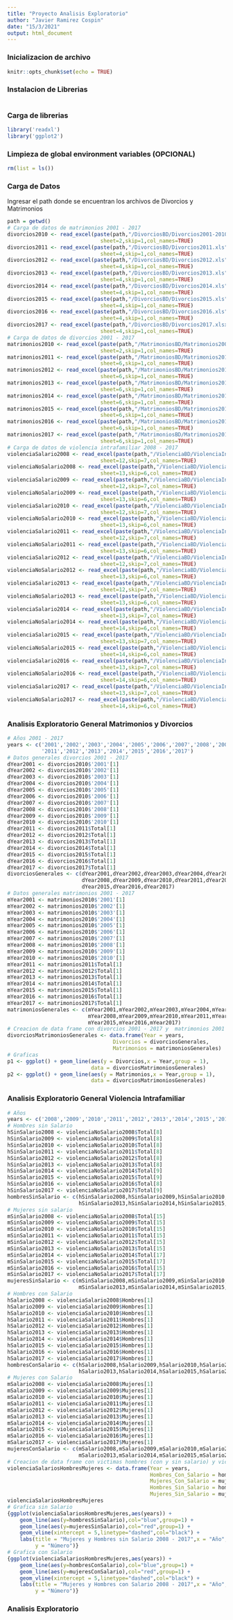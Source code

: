 ---
title: "Proyecto Analisis Exploratorio"
author: "Javier Ramirez Cospin"
date: "15/3/2021"
output: html_document
---
### Inicializacion de archivo
```{r setup, include=FALSE}
knitr::opts_chunk$set(echo = TRUE)
```
### Instalacion de Librerias
``` {r }

```
### Carga de librerias
``` {r }
library('readxl')
library('ggplot2')
```
### Limpieza de global environment variables (OPCIONAL)
``` {r }
rm(list = ls())
```
### Carga de Datos
Ingresar el path donde se encuentran los archivos de Divorcios y Matrimonios
``` {r }
path = getwd()
# Carga de datos de matrimonios 2001 - 2017
divorcios2010 <- read_excel(paste(path,"/DivorciosBD/Divorcios2001-2010.xls",sep=""),
                              sheet=2,skip=1,col_names=TRUE)
divorcios2011 <- read_excel(paste(path,"/DivorciosBD/Divorcios2011.xls",sep=""),
                              sheet=4,skip=1,col_names=TRUE)
divorcios2012 <- read_excel(paste(path,"/DivorciosBD/Divorcios2012.xls",sep=""),
                              sheet=4,skip=1,col_names=TRUE)
divorcios2013 <- read_excel(paste(path,"/DivorciosBD/Divorcios2013.xls",sep=""),
                              sheet=4,skip=1,col_names=TRUE)
divorcios2014 <- read_excel(paste(path,"/DivorciosBD/Divorcios2014.xls",sep=""),
                              sheet=4,skip=1,col_names=TRUE)
divorcios2015 <- read_excel(paste(path,"/DivorciosBD/Divorcios2015.xls",sep=""),
                              sheet=4,skip=1,col_names=TRUE)
divorcios2016 <- read_excel(paste(path,"/DivorciosBD/Divorcios2016.xls",sep=""),
                              sheet=4,skip=1,col_names=TRUE)
divorcios2017 <- read_excel(paste(path,"/DivorciosBD/Divorcios2017.xlsx",sep=""),
                              sheet=4,skip=1,col_names=TRUE)
# Carga de datos de divorcios 2001 - 2017
matrimonios2010 <- read_excel(paste(path,"/MatrimoniosBD/Matrimonios2001-2010.xls",sep=""),
                              sheet=2,skip=1,col_names=TRUE)
matrimonios2011 <- read_excel(paste(path,"/MatrimoniosBD/Matrimonios2011.xls",sep=""),
                              sheet=6,skip=1,col_names=TRUE)
matrimonios2012 <- read_excel(paste(path,"/MatrimoniosBD/Matrimonios2012.xls",sep=""),
                              sheet=6,skip=1,col_names=TRUE)
matrimonios2013 <- read_excel(paste(path,"/MatrimoniosBD/Matrimonios2013.xls",sep=""),
                              sheet=6,skip=1,col_names=TRUE)
matrimonios2014 <- read_excel(paste(path,"/MatrimoniosBD/Matrimonios2014.xls",sep=""),
                              sheet=6,skip=1,col_names=TRUE)
matrimonios2015 <- read_excel(paste(path,"/MatrimoniosBD/Matrimonios2015.xls",sep=""),
                              sheet=6,skip=1,col_names=TRUE)
matrimonios2016 <- read_excel(paste(path,"/MatrimoniosBD/Matrimonios2016.xlsx",sep=""),
                              sheet=6,skip=1,col_names=TRUE)
matrimonios2017 <- read_excel(paste(path,"/MatrimoniosBD/Matrimonios2017.xlsx",sep=""),
                              sheet=6,skip=1,col_names=TRUE)
# Carga de datos de violencia intrafamiliar 2008 - 2017
violenciaSalario2008 <- read_excel(paste(path,"/ViolenciaBD/ViolenciaIntrafamiliar2008.xlsx",sep=""),
                              sheet=12,skip=7,col_names=TRUE)
violenciaNoSalario2008 <- read_excel(paste(path,"/ViolenciaBD/ViolenciaIntrafamiliar2008.xlsx",sep=""),
                              sheet=13,skip=6,col_names=TRUE)
violenciaSalario2009 <- read_excel(paste(path,"/ViolenciaBD/ViolenciaIntrafamiliar2009.xlsx",sep=""),
                              sheet=12,skip=7,col_names=TRUE)
violenciaNoSalario2009 <- read_excel(paste(path,"/ViolenciaBD/ViolenciaIntrafamiliar2009.xlsx",sep=""),
                              sheet=13,skip=6,col_names=TRUE)
violenciaSalario2010 <- read_excel(paste(path,"/ViolenciaBD/ViolenciaIntrafamiliar2010.xlsx",sep=""),
                              sheet=12,skip=7,col_names=TRUE)
violenciaNoSalario2010 <- read_excel(paste(path,"/ViolenciaBD/ViolenciaIntrafamiliar2010.xlsx",sep=""),
                              sheet=13,skip=6,col_names=TRUE)
violenciaSalario2011 <- read_excel(paste(path,"/ViolenciaBD/ViolenciaIntrafamiliar2011.xlsx",sep=""),
                              sheet=12,skip=7,col_names=TRUE)
violenciaNoSalario2011 <- read_excel(paste(path,"/ViolenciaBD/ViolenciaIntrafamiliar2011.xlsx",sep=""),
                              sheet=13,skip=6,col_names=TRUE)
violenciaSalario2012 <- read_excel(paste(path,"/ViolenciaBD/ViolenciaIntrafamiliar2012.xlsx",sep=""),
                              sheet=12,skip=7,col_names=TRUE)
violenciaNoSalario2012 <- read_excel(paste(path,"/ViolenciaBD/ViolenciaIntrafamiliar2012.xlsx",sep=""),
                              sheet=13,skip=6,col_names=TRUE)
violenciaSalario2013 <- read_excel(paste(path,"/ViolenciaBD/ViolenciaIntrafamiliar2013.xlsx",sep=""),
                              sheet=12,skip=7,col_names=TRUE)
violenciaNoSalario2013 <- read_excel(paste(path,"/ViolenciaBD/ViolenciaIntrafamiliar2013.xlsx",sep=""),
                              sheet=13,skip=6,col_names=TRUE)
violenciaSalario2014 <- read_excel(paste(path,"/ViolenciaBD/ViolenciaIntrafamiliar2014.xlsx",sep=""),
                              sheet=13,skip=7,col_names=TRUE)
violenciaNoSalario2014 <- read_excel(paste(path,"/ViolenciaBD/ViolenciaIntrafamiliar2014.xlsx",sep=""),
                              sheet=14,skip=6,col_names=TRUE)
violenciaSalario2015 <- read_excel(paste(path,"/ViolenciaBD/ViolenciaIntrafamiliar2015.xlsx",sep=""),
                              sheet=13,skip=7,col_names=TRUE)
violenciaNoSalario2015 <- read_excel(paste(path,"/ViolenciaBD/ViolenciaIntrafamiliar2015.xlsx",sep=""),
                              sheet=14,skip=6,col_names=TRUE)
violenciaSalario2016 <- read_excel(paste(path,"/ViolenciaBD/ViolenciaIntrafamiliar2016.xlsx",sep=""),
                              sheet=13,skip=7,col_names=TRUE)
violenciaNoSalario2016 <- read_excel(paste(path,"/ViolenciaBD/ViolenciaIntrafamiliar2016.xlsx",sep=""),
                              sheet=14,skip=6,col_names=TRUE)
violenciaSalario2017 <- read_excel(paste(path,"/ViolenciaBD/ViolenciaIntrafamiliar2017.xlsx",sep=""),
                              sheet=13,skip=7,col_names=TRUE)
violenciaNoSalario2017 <- read_excel(paste(path,"/ViolenciaBD/ViolenciaIntrafamiliar2017.xlsx",sep=""),
                              sheet=14,skip=6,col_names=TRUE)
```
### Analisis Exploratorio General Matrimonios y Divorcios
``` {r }
# Años 2001 - 2017
years <- c('2001','2002','2003','2004','2005','2006','2007','2008','2009','2010',
           '2011','2012','2013','2014','2015','2016','2017')
# Datos generales divorcios 2001 - 2017
dYear2001 <- divorcios2010$'2001'[1]
dYear2002 <- divorcios2010$'2002'[1]
dYear2003 <- divorcios2010$'2003'[1]
dYear2004 <- divorcios2010$'2004'[1]
dYear2005 <- divorcios2010$'2005'[1]
dYear2006 <- divorcios2010$'2006'[1]
dYear2007 <- divorcios2010$'2007'[1]
dYear2008 <- divorcios2010$'2008'[1]
dYear2009 <- divorcios2010$'2009'[1]
dYear2010 <- divorcios2010$'2010'[1]
dYear2011 <- divorcios2011$Total[1]
dYear2012 <- divorcios2012$Total[1]
dYear2013 <- divorcios2013$Total[1]
dYear2014 <- divorcios2014$Total[1]
dYear2015 <- divorcios2015$Total[1]
dYear2016 <- divorcios2016$Total[1]
dYear2017 <- divorcios2017$Total[1]
divorciosGenerales <- c(dYear2001,dYear2002,dYear2003,dYear2004,dYear2005,dYear2006,dYear2007,
                        dYear2008,dYear2009,dYear2010,dYear2011,dYear2012,dYear2013,dYear2014,
                        dYear2015,dYear2016,dYear2017)
# Datos generales matrimonios 2001 - 2017
mYear2001 <- matrimonios2010$'2001'[1]
mYear2002 <- matrimonios2010$'2002'[1]
mYear2003 <- matrimonios2010$'2003'[1]
mYear2004 <- matrimonios2010$'2004'[1]
mYear2005 <- matrimonios2010$'2005'[1]
mYear2006 <- matrimonios2010$'2006'[1]
mYear2007 <- matrimonios2010$'2007'[1]
mYear2008 <- matrimonios2010$'2008'[1]
mYear2009 <- matrimonios2010$'2009'[1]
mYear2010 <- matrimonios2010$'2010'[1]
mYear2011 <- matrimonios2011$Total[1]
mYear2012 <- matrimonios2012$Total[1]
mYear2013 <- matrimonios2013$Total[1]
mYear2014 <- matrimonios2014$Total[1]
mYear2015 <- matrimonios2015$Total[1]
mYear2016 <- matrimonios2016$Total[1]
mYear2017 <- matrimonios2017$Total[1]
matrimoniosGenerales <- c(mYear2001,mYear2002,mYear2003,mYear2004,mYear2005,mYear2006,mYear2007,
                          mYear2008,mYear2009,mYear2010,mYear2011,mYear2012,mYear2013,mYear2014,
                          mYear2015,mYear2016,mYear2017)
# Creacion de data frame con divorcios 2001 - 2017 y  matrimonios 2001 - 2017
divorciosMatrimoniosGenerales <- data.frame(Year = years,
                                  Divorcios = divorciosGenerales,
                                  Matrimonios = matrimoniosGenerales)
# Graficas
p1 <- ggplot() + geom_line(aes(y = Divorcios,x = Year,group = 1),
                           data = divorciosMatrimoniosGenerales)
p2 <- ggplot() + geom_line(aes(y = Matrimonios,x = Year,group = 1),
                           data = divorciosMatrimoniosGenerales)
```
### Analisis Exploratorio General Violencia Intrafamiliar
``` {r }
# Años
years <- c('2008','2009','2010','2011','2012','2013','2014','2015','2016','2017')
# Hombres sin Salario
hSinSalario2008 <- violenciaNoSalario2008$Total[8]
hSinSalario2009 <- violenciaNoSalario2009$Total[8]
hSinSalario2010 <- violenciaNoSalario2010$Total[8]
hSinSalario2011 <- violenciaNoSalario2011$Total[8]
hSinSalario2012 <- violenciaNoSalario2012$Total[8]
hSinSalario2013 <- violenciaNoSalario2013$Total[8]
hSinSalario2014 <- violenciaNoSalario2014$Total[9]
hSinSalario2015 <- violenciaNoSalario2015$Total[9]
hSinSalario2016 <- violenciaNoSalario2016$Total[8]
hSinSalario2017 <- violenciaNoSalario2017$Total[9]
hombresSinSalario <- c(hSinSalario2008,hSinSalario2009,hSinSalario2010,hSinSalario2011,hSinSalario2012,
                       hSinSalario2013,hSinSalario2014,hSinSalario2015,hSinSalario2016,hSinSalario2017)
# Mujeres sin salario
mSinSalario2008 <- violenciaNoSalario2008$Total[15]
mSinSalario2009 <- violenciaNoSalario2009$Total[15]
mSinSalario2010 <- violenciaNoSalario2010$Total[15]
mSinSalario2011 <- violenciaNoSalario2011$Total[15]
mSinSalario2012 <- violenciaNoSalario2012$Total[15]
mSinSalario2013 <- violenciaNoSalario2013$Total[15]
mSinSalario2014 <- violenciaNoSalario2014$Total[17]
mSinSalario2015 <- violenciaNoSalario2015$Total[17]
mSinSalario2016 <- violenciaNoSalario2016$Total[15]
mSinSalario2017 <- violenciaNoSalario2017$Total[17]
mujeresSinSalario <- c(mSinSalario2008,mSinSalario2009,mSinSalario2010,mSinSalario2011,mSinSalario2012,
                       mSinSalario2013,mSinSalario2014,mSinSalario2015,mSinSalario2016,mSinSalario2017)
# Hombres con Salario
hSalario2008 <- violenciaSalario2008$Hombres[1]
hSalario2009 <- violenciaSalario2009$Hombres[1]
hSalario2010 <- violenciaSalario2010$Hombres[1]
hSalario2011 <- violenciaSalario2011$Hombres[1]
hSalario2012 <- violenciaSalario2012$Hombres[1]
hSalario2013 <- violenciaSalario2013$Hombres[1]
hSalario2014 <- violenciaSalario2014$Hombres[1]
hSalario2015 <- violenciaSalario2015$Hombres[1]
hSalario2016 <- violenciaSalario2016$Hombres[1]
hSalario2017 <- violenciaSalario2017$Hombres[1]
hombresConSalario <- c(hSalario2008,hSalario2009,hSalario2010,hSalario2011,hSalario2012,
                       hSalario2013,hSalario2014,hSalario2015,hSalario2016,hSalario2017)
# Mujeres con Salario
mSalario2008 <- violenciaSalario2008$Mujeres[1]
mSalario2009 <- violenciaSalario2009$Mujeres[1]
mSalario2010 <- violenciaSalario2010$Mujeres[1]
mSalario2011 <- violenciaSalario2011$Mujeres[1]
mSalario2012 <- violenciaSalario2012$Mujeres[1]
mSalario2013 <- violenciaSalario2013$Mujeres[1]
mSalario2014 <- violenciaSalario2014$Mujeres[1]
mSalario2015 <- violenciaSalario2015$Mujeres[1]
mSalario2016 <- violenciaSalario2016$Mujeres[1]
mSalario2017 <- violenciaSalario2017$Mujeres[1]
mujeresConSalario <- c(mSalario2008,mSalario2009,mSalario2010,mSalario2011,mSalario2012,
                       mSalario2013,mSalario2014,mSalario2015,mSalario2016,mSalario2017)
# Creacion de data frame con victimas hombres (con y sin salario) y victimas mujeres (con y sin salario)
violenciaSalariosHombresMujeres <- data.frame(Year = years,
                                              Hombres_Con_Salario = hombresConSalario,
                                              Mujeres_Con_Salario = mujeresConSalario,
                                              Hombres_Sin_Salario = hombresSinSalario,
                                              Mujeres_Sin_Salario = mujeresSinSalario)
violenciaSalariosHombresMujeres
# Grafica sin Salario
{ggplot(violenciaSalariosHombresMujeres,aes(years)) + 
    geom_line(aes(y=hombresSinSalario),col="blue",group=1) + 
    geom_line(aes(y=mujeresSinSalario),col="red",group=1) + 
    geom_vline(xintercept = 5,linetype="dashed",col="black") +
    labs(title = "Mujeres y Hombres sin Salario 2008 - 2017",x = "Año",
         y = "Número")}
# Grafica con Salario
{ggplot(violenciaSalariosHombresMujeres,aes(years)) + 
    geom_line(aes(y=hombresConSalario),col="blue",group=1) + 
    geom_line(aes(y=mujeresConSalario),col="red",group=1) +
    geom_vline(xintercept = 5,linetype="dashed",col="black") +
    labs(title = "Mujeres y Hombres con Salario 2008 - 2017",x = "Año",
         y = "Número")}
```


### Analisis Exploratorio 
``` {r }

```
